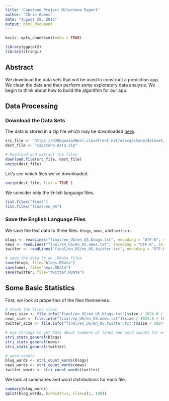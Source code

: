 ---
title: "Capstone Project Milestone Report"
author: "Chris Gomes"
date: "August 29, 2016"
output: html_document
---

```{r setup, include=FALSE}
knitr::opts_chunk$set(echo = TRUE)
```

```{r load libraries}
library(ggplot2)
library(stringi)
```

## Abstract

We download the data sets that will be used to construct a prediction app. We clean the data and then perform some exploratory data analysis. We begin to think about how to build the algorithm for 
our app.

## Data Processing

### Download the Data Sets

The data is stored in a zip file which may be downloaded [here](https://d396qusza40orc.cloudfront.net/dsscapstone/dataset/Coursera-SwiftKey.zip).

```{r download, cache=TRUE}
src_file <- "https://d396qusza40orc.cloudfront.net/dsscapstone/dataset/Coursera-SwiftKey.zip"
dest_file <- "capstone-data.zip"

# Download and extract the files
download.file(src_file, dest_file)
unzip(dest_file)
```

Let's see which files we've downloaded.
```{r inspect the extracted files, cache=TRUE}
unzip(dest_file, list = TRUE )
```

We consider only the Enlish language files.
```{r inspect the English language files, cache=TRUE}
list.files("final")
list.files("final/en_US")
```

### Save the English Language Files

We save the text data to three files: `blogs`, `news`, and `twitter`.
```{r Create the files blogs, news, and twitter, cache=TRUE}
blogs <- readLines("final/en_US/en_US.blogs.txt", encoding = "UTF-8", skipNul=TRUE)
news <- readLines("final/en_US/en_US.news.txt", encoding = "UTF-8", skipNul=TRUE)
twitter <- readLines("final/en_US/en_US.twitter.txt", encoding = "UTF-8", skipNul=TRUE)

# save the data to an .RData files
save(blogs, file="blogs.RData")
save(news, file="news.RData")
save(twitter, file="twitter.RData")
```

## Some Basic Statistics

First, we look at properties of the files themselves.

```{r file properties, cache=TRUE}
# Check the files sizes
blogs_size <- file.info("final/en_US/en_US.blogs.txt")$size / 1024.0 / 1024.0
news_size <- file.info("final/en_US/en_US.news.txt")$size / 1024.0 / 1024.0
twitter_size <- file.info("final/en_US/en_US.twitter.txt")$size / 1024.0 / 1024.0

# Use stringi to get data about numbers of lines and word counts for each file
stri_stats_general(blogs)
stri_stats_general(news)
stri_stats_general(twitter)

# word counts
blog_words <- stri_count_words(blogs)
news_words <- stri_count_words(news)
twitter_words <- stri_count_words(twitter)
```

We look at summaries and word distributions for each file.

```{r summaries and plots}
summary(blog_words)
qplot(blog_words, binwidth=1, xlim=c(1, 100))
```



